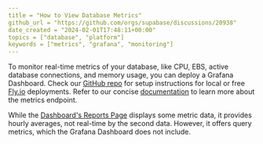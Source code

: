 ```yaml
---
title = "How to View Database Metrics"
github_url = "https://github.com/orgs/supabase/discussions/20938"
date_created = "2024-02-01T17:48:11+00:00"
topics = ["database", "platform"]
keywords = ["metrics", "grafana", "monitoring"]
---
```


To monitor real-time metrics of your database, like CPU, EBS, active database connections, and memory usage, you can deploy a Grafana Dashboard. Check our [GitHub repo](https://github.com/supabase/supabase-grafana) for setup instructions for local or free [Fly.io](http://fly.io/) deployments. Refer to our concise [documentation](https://supabase.com/docs/guides/platform/metrics) to learn more about the metrics endpoint.

While the [Dashboard's Reports Page](https://supabase.com/dashboard/project/_/reports) displays some metric data, it provides hourly averages, not real-time by the second data. However, it offers query metrics, which the Grafana Dashboard does not include.
